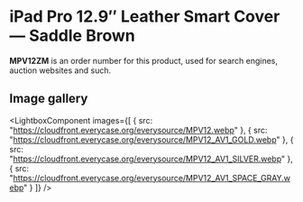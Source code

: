 
# iPad Pro 12.9″ Leather Smart Cover — Saddle Brown

<Callout type='info' emoji='👉🏻'>**MPV12ZM** is an order number for this product, used for search engines, auction websites and such.</Callout>

## Image gallery

<LightboxComponent
    images={[
      {
        src: "https://cloudfront.everycase.org/everysource/MPV12.webp"
      },
      {
        src: "https://cloudfront.everycase.org/everysource/MPV12_AV1_GOLD.webp"
      },
      {
        src: "https://cloudfront.everycase.org/everysource/MPV12_AV1_SILVER.webp"
      },
      {
        src: "https://cloudfront.everycase.org/everysource/MPV12_AV1_SPACE_GRAY.webp"
      }
    ]}
  />
